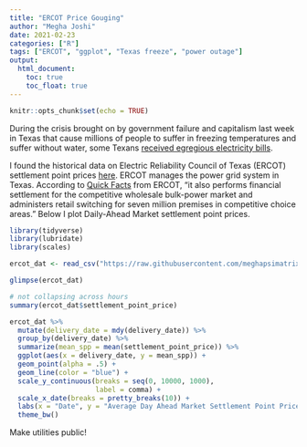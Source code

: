 ```yaml
---
title: "ERCOT Price Gouging"
author: "Megha Joshi"
date: 2021-02-23
categories: ["R"]
tags: ["ERCOT", "ggplot", "Texas freeze", "power outage"]
output:
  html_document:
    toc: true
    toc_float: true
---
```


```r
knitr::opts_chunk$set(echo = TRUE)
```


 
During the crisis brought on by government failure and capitalism last week in Texas that cause millions of people to suffer in freezing temperatures and suffer without water, some Texans [received egregious electricity bills](https://www.washingtonpost.com/nation/2021/02/21/texas-high-electric-bills/). 

I found the historical data on Electric Reliability Council of Texas (ERCOT) settlement point prices [here](http://mis.ercot.com/misapp/GetReports.do?reportTypeId=13060&reportTitle=Historical%20DAM%20Load%20Zone%20and%20Hub%20Prices&showHTMLView=&mimicKey). ERCOT manages the power grid system in Texas. According to [Quick Facts](http://www.ercot.com/content/wcm/lists/144926/ERCOT_Quick_Facts_8818.pdf) from ERCOT, "it also performs financial settlement for the competitive wholesale bulk-power market and administers retail switching for seven million premises in competitive choice areas." Below I plot Daily-Ahead Market settlement point prices. 


```r
library(tidyverse)
library(lubridate)
library(scales)

ercot_dat <- read_csv("https://raw.githubusercontent.com/meghapsimatrix/datasets/master/ercot/ercot_dam_spp.csv")

glimpse(ercot_dat)

# not collapsing across hours
summary(ercot_dat$settlement_point_price)
```



```r
ercot_dat %>%
  mutate(delivery_date = mdy(delivery_date)) %>%
  group_by(delivery_date) %>%
  summarize(mean_spp = mean(settlement_point_price)) %>%
  ggplot(aes(x = delivery_date, y = mean_spp)) + 
  geom_point(alpha = .5) + 
  geom_line(color = "blue") + 
  scale_y_continuous(breaks = seq(0, 10000, 1000), 
                     label = comma) +
  scale_x_date(breaks = pretty_breaks(10)) +
  labs(x = "Date", y = "Average Day Ahead Market Settlement Point Price") + 
  theme_bw()
```

Make utilities public!